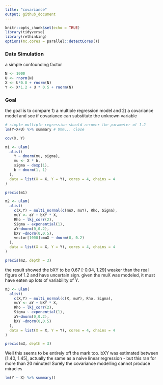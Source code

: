 ```yaml
---
title: "covariance"
output: github_document
---
```


```r
knitr::opts_chunk$set(echo = TRUE)
library(tidyverse)
library(rethinking)
options(mc.cores = parallel::detectCores())
```

### Data Simulation
a simple confounding factor
```r
N <- 1000
U <- rnorm(N)
X <- U*0.8 + rnorm(N)
Y <- X*1.2 + U * 0.5 + rnorm(N) 
```

### Goal
the goal is to compare 1) a multiple regression model and 2) a covariance model and see if covariance can substitute the unknown variable 

```r
# simple multiple regression should recover the parameter of 1.2
lm(Y~X+U) %>% summary # Umm... close
```
```r
cov(X, Y)
```
```r
m1 <- ulam(
  alist(
    Y ~ dnorm(mu, sigma),
    mu <- X * b,
    sigma ~ dexp(1),
    b ~ dnorm(1, 1)
  ),
  data = list(X = X, Y = Y), cores = 4, chains = 4
)
```
```r
precis(m1)
```

```r
m2 <- ulam(
  alist(
    c(X,Y) ~ multi_normal(c(muX, muY), Rho, Sigma),
    muY <- aY + bXY * X,
    Rho ~ lkj_corr(2),
    Sigma ~ exponential(1),
    aY~dnorm(0,0.2),
    bXY ~dnorm(0,0.5),
    vector[1000]:muX ~ dnorm(0, 0.2)
  ),
  data = list(X = X, Y = Y), cores = 4, chains = 4
)
```
```r
precis(m2, depth = 3)
```
the result showed the bXY to be 0.67 [-0.04, 1.29] weaker than the real figure of 1.2 and have uncertain sign. given the muX was modeled, it must have eaten up lots of variability of Y.  

```r
m3 <- ulam(
  alist(
    c(X,Y) ~ multi_normal(c(X, muY), Rho, Sigma),
    muY <- aY + bXY * X,
    Rho ~ lkj_corr(2),
    Sigma ~ exponential(1),
    aY~dnorm(0,0.2),
    bXY ~dnorm(0,0.5)
  ),
  data = list(X = X, Y = Y), cores = 4, chains = 4
)
```

```r
precis(m3, depth = 3)
```
Well this seems to be entirely off the mark too. bXY was estimated between [1.40, 1.45], actually the same as a naive linear regression - but this ran for more than 20 minutes! Surely the covariance modelling cannot produce miracles
```r
lm(Y ~ X) %>% summary()
```

